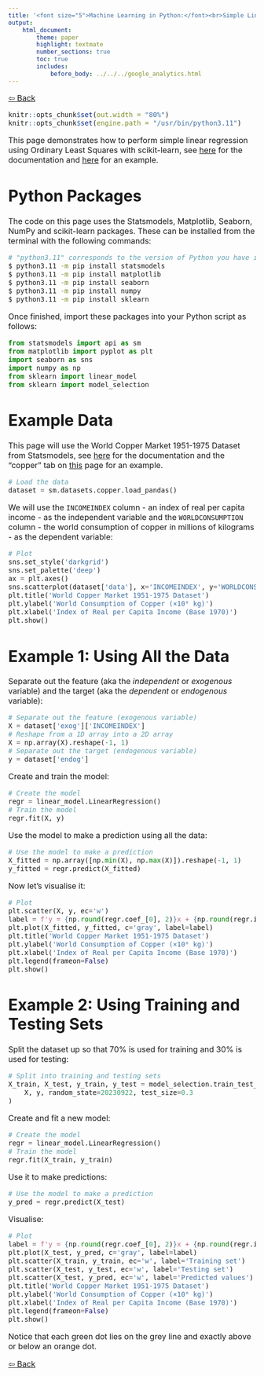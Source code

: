 ```yaml
---
title: '<font size="5">Machine Learning in Python:</font><br>Simple Linear Regression'
output:
    html_document:
        theme: paper
        highlight: textmate
        number_sections: true
        toc: true
        includes:
            before_body: ../../../google_analytics.html
---
```


<font size="3">

[⇦ Back](../../../python.html)

```r
knitr::opts_chunk$set(out.width = "80%")
knitr::opts_chunk$set(engine.path = "/usr/bin/python3.11")
```

<!-- Created: 2023-08-07 -->
<!-- Updated: 2023-09-22 -->

This page demonstrates how to perform simple linear regression using Ordinary Least Squares with scikit-learn, see [here](https://scikit-learn.org/stable/modules/linear_model.html#ordinary-least-squares) for the documentation and [here](https://scikit-learn.org/stable/auto_examples/linear_model/plot_ols.html#sphx-glr-auto-examples-linear-model-plot-ols-py) for an example.

Python Packages
===============
The code on this page uses the Statsmodels, Matplotlib, Seaborn, NumPy and scikit-learn packages. These can be installed from the terminal with the following commands:

```bash
# "python3.11" corresponds to the version of Python you have installed and are using
$ python3.11 -m pip install statsmodels
$ python3.11 -m pip install matplotlib
$ python3.11 -m pip install seaborn
$ python3.11 -m pip install numpy
$ python3.11 -m pip install sklearn
```

Once finished, import these packages into your Python script as follows:

```python
from statsmodels import api as sm
from matplotlib import pyplot as plt
import seaborn as sns
import numpy as np
from sklearn import linear_model
from sklearn import model_selection
```

Example Data
============
This page will use the World Copper Market 1951-1975 Dataset from Statsmodels, see [here](https://www.statsmodels.org/devel/datasets/generated/copper.html) for the documentation and the "copper" tab on [this](../../data/statsmodels_datasets.html) page for an example.

```python
# Load the data
dataset = sm.datasets.copper.load_pandas()
```

We will use the `INCOMEINDEX` column - an index of real per capita income - as the independent variable and the `WORLDCONSUMPTION` column - the world consumption of copper in millions of kilograms - as the dependent variable:

```python
# Plot
sns.set_style('darkgrid')
sns.set_palette('deep')
ax = plt.axes()
sns.scatterplot(dataset['data'], x='INCOMEINDEX', y='WORLDCONSUMPTION')
plt.title('World Copper Market 1951-1975 Dataset')
plt.ylabel('World Consumption of Copper (×10⁶ kg)')
plt.xlabel('Index of Real per Capita Income (Base 1970)')
plt.show()
```

Example 1: Using All the Data
=============================
Separate out the feature (aka the *independent* or *exogenous* variable) and the target (aka the *dependent* or *endogenous* variable):

```python
# Separate out the feature (exogenous variable)
X = dataset['exog']['INCOMEINDEX']
# Reshape from a 1D array into a 2D array
X = np.array(X).reshape(-1, 1)
# Separate out the target (endogenous variable)
y = dataset['endog']
```

Create and train the model:

```python
# Create the model
regr = linear_model.LinearRegression()
# Train the model
regr.fit(X, y)
```

Use the model to make a prediction using all the data:

```python
# Use the model to make a prediction
X_fitted = np.array([np.min(X), np.max(X)]).reshape(-1, 1)
y_fitted = regr.predict(X_fitted)
```

Now let's visualise it:

```python
# Plot
plt.scatter(X, y, ec='w')
label = f'y = {np.round(regr.coef_[0], 2)}x + {np.round(regr.intercept_, 2)}'
plt.plot(X_fitted, y_fitted, c='gray', label=label)
plt.title('World Copper Market 1951-1975 Dataset')
plt.ylabel('World Consumption of Copper (×10⁶ kg)')
plt.xlabel('Index of Real per Capita Income (Base 1970)')
plt.legend(frameon=False)
plt.show()
```

Example 2: Using Training and Testing Sets
==========================================
Split the dataset up so that 70% is used for training and 30% is used for testing:

```python
# Split into training and testing sets
X_train, X_test, y_train, y_test = model_selection.train_test_split(
    X, y, random_state=20230922, test_size=0.3
)
```

Create and fit a new model:

```python
# Create the model
regr = linear_model.LinearRegression()
# Train the model
regr.fit(X_train, y_train)
```

Use it to make predictions:

```python
# Use the model to make a prediction
y_pred = regr.predict(X_test)
```

Visualise:

```python
# Plot
label = f'y = {np.round(regr.coef_[0], 2)}x + {np.round(regr.intercept_, 2)}'
plt.plot(X_test, y_pred, c='gray', label=label)
plt.scatter(X_train, y_train, ec='w', label='Training set')
plt.scatter(X_test, y_test, ec='w', label='Testing set')
plt.scatter(X_test, y_pred, ec='w', label='Predicted values')
plt.title('World Copper Market 1951-1975 Dataset')
plt.ylabel('World Consumption of Copper (×10⁶ kg)')
plt.xlabel('Index of Real per Capita Income (Base 1970)')
plt.legend(frameon=False)
plt.show()
```

Notice that each green dot lies on the grey line and exactly above or below an orange dot.

[⇦ Back](../../../python.html)

</font>
